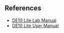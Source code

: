 ## References

- [DE10 Lite Lab Manual](references/DE10_Lite_lab_Manual.pdf)
- [DE10 Lite User Manual](https://ftp.intel.com/Public/Pub/fpgaup/pub/Intel_Material/Boards/DE10-Lite/DE10_Lite_User_Manual.pdf)
